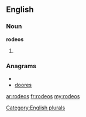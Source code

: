 ==English==

===Noun===
'''rodeos'''

# {{plural of|[[rodeo]]}}

===Anagrams===
* {{alphagram|deoors}}
* [[doores#English|doores]]

[[Category:English plurals]]

[[ar:rodeos]]
[[fr:rodeos]]
[[my:rodeos]]
